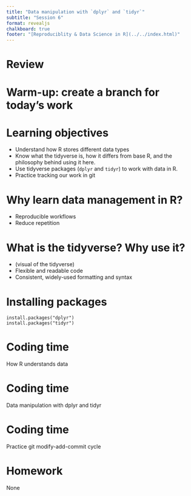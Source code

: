 ```yaml
---
title: "Data manipulation with `dplyr` and `tidyr`"
subtitle: "Session 6"
format: revealjs
chalkboard: true
footer: "[Reproduciblity & Data Science in R](../../index.html)"
---
```


# Review

# Warm-up: create a branch for today's work

# Learning objectives

-   Understand how R stores different data types
-   Know what the tidyverse is, how it differs from base R, and the philosophy behind using it here.
-   Use tidyverse packages (`dplyr` and `tidyr`) to work with data in R.
-   Practice tracking our work in git

# Why learn data management in R?

-   Reproducible workflows
-   Reduce repetition

# What is the tidyverse? Why use it?

-   (visual of the tidyverse)
-   Flexible and readable code
-   Consistent, widely-used formatting and syntax

# Installing packages

```         
install.packages("dplyr")
install.packages("tidyr")
```

# Coding time

How R understands data

# Coding time

Data manipulation with dplyr and tidyr

# Coding time

Practice git modify-add-commit cycle

# Homework

None
